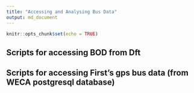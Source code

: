 ```yaml
---
title: "Accessing and Analysing Bus Data"
output: md_document
---
```


```r
knitr::opts_chunk$set(echo = TRUE)
```


## Scripts for accessing BOD from Dft
## Scripts for accessing First's gps bus data (from WECA postgresql database)


